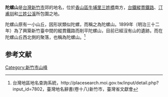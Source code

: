 {{coord|24|47|14|N|120|55|49|E|display=title}}<!-- 由Google Earth獲知陀螺山的位置精確到秒 -->
'''陀螺山'''是[[台灣|台灣]][[新竹市|新竹市]]郊的地名，位於[[香山區|香山區]][[牛埔里_(新竹市)|牛埔里]][[三姓橋|三姓橋]]南方，[[縱貫鐵路|台鐵縱貫鐵路]]、[[汀甫圳|汀甫圳]]和[[三姓公溪|三姓公溪]]所包圍之地。

陀螺山原有一小山丘，因形狀類似陀螺，而稱之為陀螺山。1899年（明治三十二年）為了興築新竹臺中間的縱貫鐵路而削平陀螺山，目前已經沒有山的遺跡。而在陀螺山丘西北側的聚落，也稱為陀螺山。<ref>台灣地區地名查詢系統，http://placesearch.moi.gov.tw/input/detail.php?input_id=7802，臺灣地名辭書(卷十八)新竹市，臺灣省文獻會{{dead link|date=2018年5月 |bot=InternetArchiveBot |fix-attempted=yes }}</ref>

==参考文献==
<div class="references-small">
<references />
</div>

{{tw-geo-stub}}
[[Category:新竹市山峰|Category:新竹市山峰]]